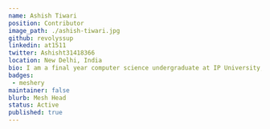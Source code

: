 ---
name: Ashish Tiwari
position: Contributor
image_path: ./ashish-tiwari.jpg
github: revolyssup
linkedin: at1511
twitter: Ashisht31418366
location: New Delhi, India
bio: I am a final year computer science undergraduate at IP University, Delhi. Passionate Backend Developer with an interest in microservices and cloud-native ecosystems. Constantly learning new things based on interest & curiosity and trying to give back as much in open-source. Other than that, I love solving algorithm problems. A side note about me would be that, once upon a time, I fell in love with mathematics and physics, which still is an ongoing affair.
badges:
 - meshery
maintainer: false
blurb: Mesh Head
status: Active
published: true
---
